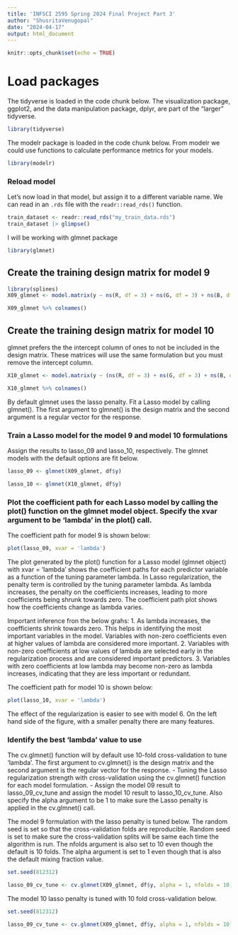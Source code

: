 ```yaml
---
title: 'INFSCI 2595 Spring 2024 Final Project Part 3'
author: "ShusritaVenugopal"
date: "2024-04-17"
output: html_document
---
```


```r
knitr::opts_chunk$set(echo = TRUE)
```


# Load packages
The tidyverse is loaded in the code chunk below. The visualization package, ggplot2, and the data manipulation package, dplyr, are part of the “larger” tidyverse.
```r
library(tidyverse)
```
The modelr package is loaded in the code chunk below. From modelr we could use functions to calculate performance metrics for your models.
```r
library(modelr)
```
### Reload model
Let’s now load in that model, but assign it to a different variable name. We can read in an `.rds` file with the `readr::read_rds()` function.
```r
train_dataset <- readr::read_rds("my_train_data.rds")
train_dataset |> glimpse()
```


I will be working with glmnet package

```r
library(glmnet)
```

## Create the training design matrix for model 9
```r
library(splines)
X09_glmnet <- model.matrix(y ~ ns(R, df = 3) + ns(G, df = 3) + ns(B, df = 3) + ns(Hue, df = 3) - 1, data = train_dataset)

X09_glmnet %>% colnames()
```
## Create the training design matrix for model 10

glmnet prefers the the intercept column of ones to not be included in the design matrix. These matrices will use the same formulation but you must remove the intercept column. 
```r
X10_glmnet <- model.matrix(y ~ (ns(R, df = 3) + ns(G, df = 3) + ns(B, df = 3)) * Lightness - 1, data = train_dataset)

X10_glmnet %>% colnames()
```

By default glmnet uses the lasso penalty. Fit a Lasso model by calling glmnet(). The first argument to glmnet() is the design matrix and the second argument is a regular vector for the response.

### Train a Lasso model for the model 9 and model 10 formulations

Assign the results to lasso_09 and lasso_10, respectively.
The glmnet models with the default options are fit below.
```r
lasso_09 <- glmnet(X09_glmnet, df$y)

lasso_10 <- glmnet(X10_glmnet, df$y)

```

### Plot the coefficient path for each Lasso model by calling the plot() function on the glmnet model object. Specify the xvar argument to be 'lambda' in the plot() call.
The coefficient path for model 9 is shown below:
```r
plot(lasso_09, xvar = 'lambda')
```
The plot generated by the plot() function for a Lasso model (glmnet object) with xvar = 'lambda' shows the coefficient paths for each predictor variable as a function of the tuning parameter lambda. In Lasso regularization, the penalty term is controlled by the tuning parameter lambda. As lambda increases, the penalty on the coefficients increases, leading to more coefficients being shrunk towards zero. The coefficient path plot shows how the coefficients change as lambda varies.

Important inference fron the below grahs:
1. As lambda increases, the coefficients shrink towards zero. This helps in identifying the most important variables in the model. Variables with non-zero coefficients even at higher values of lambda are considered more important.
2. Variables with non-zero coefficients at low values of lambda are selected early in the regularization process and are considered important predictors.
3. Variables with zero coefficients at low lambda may become non-zero as lambda increases, indicating that they are less important or redundant.

The coefficient path for model 10 is shown below:

```r
plot(lasso_10, xvar = 'lambda')
```
The effect of the regularization is easier to see with model 6. On the left hand side of the figure, with a smaller penalty there are many features.

### Identify the best 'lambda' value to use

The cv.glmnet() function will by default use 10-fold cross-validation to tune 'lambda'. The first argument to cv.glmnet() is the design matrix and the second argument is the regular vector for the response.
- Tuning the Lasso regularization strength with cross-validation using the cv.glmnet() function for each model formulation. 
- Assign the model 09 result to lasso_09_cv_tune and assign the model 10 result to lasso_10_cv_tune. Also specify the alpha argument to be 1 to make sure the Lasso penalty is applied in the cv.glmnet() call.

The model 9 formulation with the lasso penalty is tuned below. The random seed is set so that the cross-validation folds are reproducible. Random seed is set to make sure the cross-validation splits will be same each time the algorithm is run. The nfolds argument is also set to 10 even though the default is 10 folds. The alpha argument is set to 1 even though that is also the default mixing fraction value.

```r
set.seed(812312)

lasso_09_cv_tune <- cv.glmnet(X09_glmnet, df$y, alpha = 1, nfolds = 10)
```
The model 10 lasso penalty is tuned with 10 fold cross-validation below.
```r
set.seed(812312)

lasso_09_cv_tune <- cv.glmnet(X09_glmnet, df$y, alpha = 1, nfolds = 10)
```
